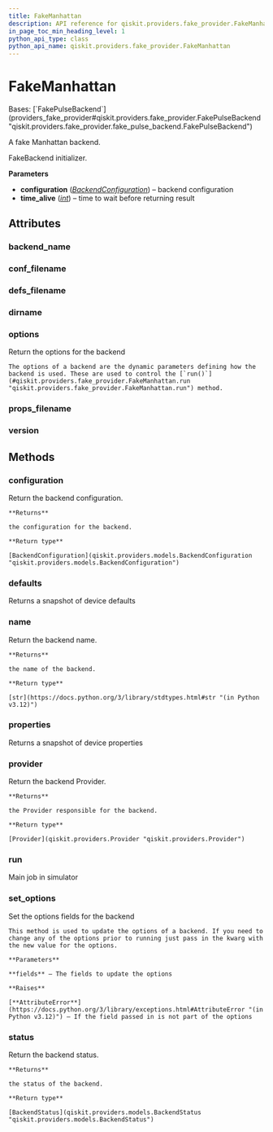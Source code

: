 ```yaml
---
title: FakeManhattan
description: API reference for qiskit.providers.fake_provider.FakeManhattan
in_page_toc_min_heading_level: 1
python_api_type: class
python_api_name: qiskit.providers.fake_provider.FakeManhattan
---
```


# FakeManhattan

<Class id="qiskit.providers.fake_provider.FakeManhattan" isDedicatedPage={true} github="https://github.com/qiskit/qiskit/tree/stable/0.46/qiskit/providers/fake_provider/backends/manhattan/fake_manhattan.py" signature="qiskit.providers.fake_provider.FakeManhattan" modifiers="class">
  Bases: [`FakePulseBackend`](providers_fake_provider#qiskit.providers.fake_provider.FakePulseBackend "qiskit.providers.fake_provider.fake_pulse_backend.FakePulseBackend")

  A fake Manhattan backend.

  FakeBackend initializer.

  **Parameters**

  *   **configuration** ([*BackendConfiguration*](qiskit.providers.models.BackendConfiguration "qiskit.providers.models.BackendConfiguration")) – backend configuration
  *   **time\_alive** ([*int*](https://docs.python.org/3/library/functions.html#int "(in Python v3.12)")) – time to wait before returning result

  ## Attributes

  ### backend\_name

  <Attribute id="qiskit.providers.fake_provider.FakeManhattan.backend_name" attributeValue="'fake_manhattan'" />

  ### conf\_filename

  <Attribute id="qiskit.providers.fake_provider.FakeManhattan.conf_filename" attributeValue="'conf_manhattan.json'" />

  ### defs\_filename

  <Attribute id="qiskit.providers.fake_provider.FakeManhattan.defs_filename" attributeValue="'defs_manhattan.json'" />

  ### dirname

  <Attribute id="qiskit.providers.fake_provider.FakeManhattan.dirname" attributeValue="'/home/runner/work/qiskit/qiskit/qiskit/providers/fake_provider/backends/manhattan'" />

  ### options

  <Attribute id="qiskit.providers.fake_provider.FakeManhattan.options">
    Return the options for the backend

    The options of a backend are the dynamic parameters defining how the backend is used. These are used to control the [`run()`](#qiskit.providers.fake_provider.FakeManhattan.run "qiskit.providers.fake_provider.FakeManhattan.run") method.
  </Attribute>

  ### props\_filename

  <Attribute id="qiskit.providers.fake_provider.FakeManhattan.props_filename" attributeValue="'props_manhattan.json'" />

  ### version

  <Attribute id="qiskit.providers.fake_provider.FakeManhattan.version" attributeValue="1" />

  ## Methods

  ### configuration

  <Function id="qiskit.providers.fake_provider.FakeManhattan.configuration" signature="configuration()">
    Return the backend configuration.

    **Returns**

    the configuration for the backend.

    **Return type**

    [BackendConfiguration](qiskit.providers.models.BackendConfiguration "qiskit.providers.models.BackendConfiguration")
  </Function>

  ### defaults

  <Function id="qiskit.providers.fake_provider.FakeManhattan.defaults" signature="defaults()">
    Returns a snapshot of device defaults
  </Function>

  ### name

  <Function id="qiskit.providers.fake_provider.FakeManhattan.name" signature="name()">
    Return the backend name.

    **Returns**

    the name of the backend.

    **Return type**

    [str](https://docs.python.org/3/library/stdtypes.html#str "(in Python v3.12)")
  </Function>

  ### properties

  <Function id="qiskit.providers.fake_provider.FakeManhattan.properties" signature="properties()">
    Returns a snapshot of device properties
  </Function>

  ### provider

  <Function id="qiskit.providers.fake_provider.FakeManhattan.provider" signature="provider()">
    Return the backend Provider.

    **Returns**

    the Provider responsible for the backend.

    **Return type**

    [Provider](qiskit.providers.Provider "qiskit.providers.Provider")
  </Function>

  ### run

  <Function id="qiskit.providers.fake_provider.FakeManhattan.run" signature="run(run_input, **kwargs)">
    Main job in simulator
  </Function>

  ### set\_options

  <Function id="qiskit.providers.fake_provider.FakeManhattan.set_options" signature="set_options(**fields)">
    Set the options fields for the backend

    This method is used to update the options of a backend. If you need to change any of the options prior to running just pass in the kwarg with the new value for the options.

    **Parameters**

    **fields** – The fields to update the options

    **Raises**

    [**AttributeError**](https://docs.python.org/3/library/exceptions.html#AttributeError "(in Python v3.12)") – If the field passed in is not part of the options
  </Function>

  ### status

  <Function id="qiskit.providers.fake_provider.FakeManhattan.status" signature="status()">
    Return the backend status.

    **Returns**

    the status of the backend.

    **Return type**

    [BackendStatus](qiskit.providers.models.BackendStatus "qiskit.providers.models.BackendStatus")
  </Function>
</Class>

